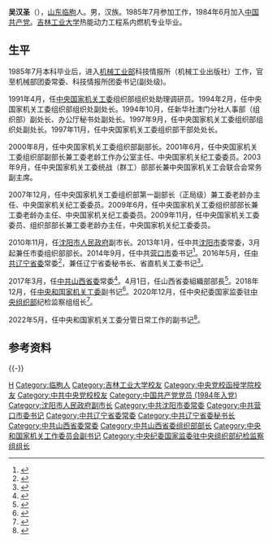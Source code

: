 '''吴汉圣'''（{{bd|1963年|4月|catIdx=Wu吴}}），[[山东|山东]][[临朐|临朐]]人。男，汉族。1985年7月参加工作，1984年6月加入[[中国共产党|中国共产党]]。[[吉林工业大学|吉林工业大学]]热能动力工程系内燃机专业毕业。

== 生平 ==
1985年7月本科毕业后，进入[[中华人民共和国机械工业部|机械工业部]]科技情报所（机械工业出版社）工作，官至机械部团委常委、科技情报所团委书记(副处级)。

1991年4月，任[[中央国家机关工委|中央国家机关工委]]组织部组织处助理调研员。1994年2月，任中央国家机关工委组织部组织处副处长。1994年10月，任新华社澳门分社人事部（组织部）副处长、办公厅秘书处副处长。1997年9月，任中央国家机关工委组织部组织处副处长。1997年11月，任中央国家机关工委组织部干部处处长。

2000年8月，任中央国家机关工委组织部副部长。2001年6月，任中央国家机关工委组织部副部长兼工委老龄工作办公室主任、中央国家机关纪工委委员。2003年9月，任中央国家机关工委统战（群工）部部长兼中央国家机关工会联合会常务副主席。

2007年12月，任中央国家机关工委组织部第一副部长（正局级）兼工委老龄办主任、中央国家机关纪工委委员。2009年6月，任中央国家机关工委组织部部长兼工委老龄办主任、中央国家机关纪工委委员。2009年11月，任中央国家机关工委委员、组织部部长兼工委老龄办主任，中央国家机关纪工委委员。

2010年11月，任[[沈阳市人民政府|沈阳市人民政府]]副市长。2013年1月，任中共[[沈阳市|沈阳市]]委常委，3月起兼任市委组织部部长。2014年9月，任中共[[营口市|营口市]]委书记<ref>{{cite web|url=http://district.ce.cn/newarea/sddy/201409/09/t20140909_3502594.shtml|title=沈阳市委常委、组织部长吴汉圣拟任营口市委书记|publisher=中国经济网|accessdate=2016-05-09|archive-date=2018-12-28|archive-url=https://web.archive.org/web/20181228175010/http://district.ce.cn/newarea/sddy/201409/09/t20140909_3502594.shtml|dead-url=no}}</ref>。2016年5月，任[[中共辽宁省委|中共辽宁省委]]常委<ref>{{cite web|url=http://www.thepaper.cn/newsDetail_forward_1466977|title=中纪委宣传部部长陈小江调任辽宁省委常委、省纪委书记|publisher=澎湃新闻|accessdate=2016-05-09|archive-date=2016-06-04|archive-url=https://web.archive.org/web/20160604223652/http://www.thepaper.cn/newsDetail_forward_1466977|dead-url=no}}</ref>，兼任辽宁省委秘书长、省直机关工委书记<ref>{{cite web|publisher=澎湃新闻网|accessdate=2016-05-15|url=http://www.thepaper.cn/newsDetail_forward_1469540|title=新任辽宁省委常委吴汉圣兼任省委秘书长、省直机关工委书记|archive-date=2019-07-29|archive-url=https://web.archive.org/web/20190729104557/http://www.thepaper.cn/newsDetail_forward_1469540|dead-url=no}}</ref>。

2017年3月，任[[中共山西省委|中共山西省委]]常委<ref>{{cite web|title=辽宁省委常委、省委秘书长吴汉圣履新山西|url=http://www.thepaper.cn/newsDetail_forward_1652829|publisher=澎湃新闻|accessdate=2017-04-01|archive-date=2019-08-01|archive-url=https://web.archive.org/web/20190801190651/http://www.thepaper.cn/newsDetail_forward_1652829|dead-url=no}}</ref>。4月1日，任山西省委組織部部長<ref>{{cite web|accessdate=2017-04-01|url=http://www.thepaper.cn/newsDetail_forward_1653291|title=吳漢聖接替盛茂林擔任山西省委組織部部長|publisher=[[澎湃新闻|澎湃新闻]]|archive-date=2020-08-23|archive-url=https://web.archive.org/web/20200823053505/http://www.thepaper.cn/newsDetail_forward_1653291|dead-url=no}}</ref>。2018年12月，任[[中共中央和国家机关工作委员会|中央和国家机关工委]]副书记<ref>{{Cite web|url=http://news.163.com/18/1225/09/E3S3477C0001899N.html|title=吴汉圣出任中央和国家机关工委副书记|accessdate=2018-12-25|date=2018-12-25|last=网易|work=news.163.com|archive-date=2019-01-12|archive-url=https://web.archive.org/web/20190112145227/https://news.163.com/18/1225/09/E3S3477C0001899N.html|dead-url=no}}</ref>。2020年12月，任中央纪委国家监委驻[[中国共产党中央委员会组织部|中央组织部]]纪检监察组组长<ref>{{Cite web|title=吴汉圣出任中央纪委国家监委驻中组部纪检监察组组长-新华网|url=http://www.xinhuanet.com/renshi/2020-12/04/c_1126821450.htm|accessdate=2020-12-18|work=www.xinhuanet.com}}</ref>。

2022年5月，任中央和国家机关工委分管日常工作的副书记<ref>{{Cite web|title=中央和国家机关工委领导|url=http://www.qizhiwang.org.cn/n1/2021/0322/c422367-32057214.html|accessdate=2022-05-04|work=旗帜网|archive-date=2022-05-04|archive-url=https://web.archive.org/web/20220504185311/http://www.qizhiwang.org.cn/n1/2021/0322/c422367-32057214.html|dead-url=no}}</ref>。

==参考资料==
{{reflist|2}}

{{-}}
{{start box}}
{{s-ppo|cpc}}
{{s-before|[[梁言顺|梁言顺]]}}
{{s-title|[[中国共产党中央委员会中央和国家机关工作委员会|中共中央和国家机关工作委员会]]常务副书记|2022年5月－}}
{{s-inc}}
{{s-before|[[盛茂林|盛茂林]]}}
{{s-title|[[中國共產黨山西省委員會|中國共產黨山西省委員會]]組織部部長|2017年4月－2018年12月}}
{{s-after|[[曲孝丽|曲孝丽]]}}
{{s-before|[[谭作钧|谭作钧]]}}
{{s-title|[[中国共产党辽宁省委员会|中国共产党辽宁省委员会]]秘书长|2016年5月－2017年3月}}
{{s-after|[[刘焕鑫|刘焕鑫]]}}
{{s-before|[[魏小鹏|魏小鹏]]}}
{{s-title|[[中国共产党营口市委员会|中国共产党营口市委员会]]书记|2014年9月－2016年9月}}
{{s-after|[[赵长富|赵长富]]}}
{{s-supervision|prc}}
{{s-before|[[曾一春|曾一春]]}}
{{s-title|中央纪委国家监委驻[[中国共产党中央委员会组织部|中央组织部]]纪检监察组组长|2020年12月－2022年5月}}
{{s-vac}}
{{end box}}

{{DEFAULTSORT:Wu吴}}
[[Category:吴姓|H]]
[[Category:临朐人|Category:临朐人]]
[[Category:吉林工业大学校友|Category:吉林工业大学校友]]
[[Category:中央党校函授学院校友|Category:中央党校函授学院校友]]
[[Category:中共中央党校校友|Category:中共中央党校校友]]
[[Category:中国共产党党员_(1984年入党)|Category:中国共产党党员 (1984年入党)]]
[[Category:沈阳市人民政府副市长|Category:沈阳市人民政府副市长]]
[[Category:中共沈阳市委常委|Category:中共沈阳市委常委]]
[[Category:中共营口市委书记|Category:中共营口市委书记]]
[[Category:中共辽宁省委常委|Category:中共辽宁省委常委]]
[[Category:中共辽宁省委秘书长|Category:中共辽宁省委秘书长]]
[[Category:中共山西省委常委|Category:中共山西省委常委]]
[[Category:中共山西省委组织部部长|Category:中共山西省委组织部部长]]
[[Category:中央和国家机关工作委员会副书记|Category:中央和国家机关工作委员会副书记]]
[[Category:中央纪委国家监委驻中央组织部纪检监察组组长|Category:中央纪委国家监委驻中央组织部纪检监察组组长]]